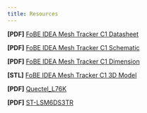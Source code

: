```yaml
---
title: Resources
---
```


**[PDF]** [FoBE IDEA Mesh Tracker C1 Datasheet](/assets/files/f2102/f2102.prj.datasheet.r1lg.pdf)

**[PDF]** [FoBE IDEA Mesh Tracker C1 Schematic](/assets/files/f2102/f2102.prj.sch.r1lg.pdf)

**[PDF]** [FoBE IDEA Mesh Tracker C1 Dimension](/assets/files/f2102/f2102.prj.dim.r1lg.pdf)

**[STL]** [FoBE IDEA Mesh Tracker C1 3D Model](/assets/files/f2102/f2102.prj.model.r1lg.stl)

**[PDF]** [Quectel_L76K](https://files.waveshare.com/upload/d/db/Quectel_L76K_Hardware_Design_V1.0.pdf)

**[PDF]** [ST-LSM6DS3TR](https://atta.szlcsc.com/upload/public/pdf/source/20180410/C95230_E9546B888C12D8CC6F7F231B3BE24882.pdf)